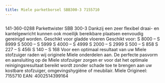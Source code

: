 ```yaml
---
title: Miele parketborsel SBB300-3 7155710
---
```



<Image src={imageProduct} width={imageProduct.width} alt="" />


141-360-0288
Parkettwister SBB 300-3
Dankzij een zeer flexibel draai- en kantelgewricht kunnen ook moeilijk bereikbare plaatsen eenvoudig gereinigd worden. Geschikt voor gladde vloeren
Geschikt voor:
S 8000 &#8211; S 8999
S 5000 &#8211; S 5999
S 4000 &#8211; S 4999
S 2000 &#8211; S 2999
S 500 &#8211; S 858
S 227 &#8211; S 456i
S 140 &#8211; S 168
Voor een optimaal resultaat van uw Miele stofzuiger raden wij originele Miele onderdelen aan.
De perfecte pasvorm en aansluiting op de Miele stofzuiger zorgen er voor dat het optimale reinigingsresultaat bereikt wordt zonder schade toe te brengen aan uw kostbare stofzuiger, omgevingshygiëne of meubilair.
Miele Origineel: 7155710
EAN: 4002514399164
